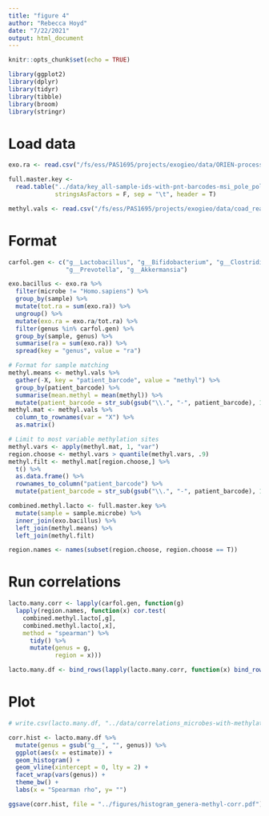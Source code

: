 ```yaml
---
title: "figure 4"
author: "Rebecca Hoyd"
date: "7/22/2021"
output: html_document
---
```


```r
knitr::opts_chunk$set(echo = TRUE)

library(ggplot2)
library(dplyr)
library(tidyr)
library(tibble)
library(broom)
library(stringr)
```

# Load data
```r

exo.ra <- read.csv("/fs/ess/PAS1695/projects/exogieo/data/ORIEN-processing/2022-03-16_RA-with-taxonomy.csv", stringsAsFactors = F) 

full.master.key <- 
  read.table("../data/key_all-sample-ids-with-pnt-barcodes-msi_pole_pold_status_358.txt",
             stringsAsFactors = F, sep = "\t", header = T)

methyl.vals <- read.csv("/fs/ess/PAS1695/projects/exogieo/data/coad_read_methylation_assay_combatcorrected_betavalues_358samples.csv", stringsAsFactors = F)
```

# Format

```r
carfol.gen <- c("g__Lactobacillus", "g__Bifidobacterium", "g__Clostridium", "g__Escherichia",
                "g__Prevotella", "g__Akkermansia")

exo.bacillus <- exo.ra %>%
  filter(microbe != "Homo.sapiens") %>%
  group_by(sample) %>%
  mutate(tot.ra = sum(exo.ra)) %>%
  ungroup() %>%
  mutate(exo.ra = exo.ra/tot.ra) %>%
  filter(genus %in% carfol.gen) %>%
  group_by(sample, genus) %>%
  summarise(ra = sum(exo.ra)) %>%
  spread(key = "genus", value = "ra")
```

```r
# Format for sample matching
methyl.means <- methyl.vals %>%
  gather(-X, key = "patient_barcode", value = "methyl") %>%
  group_by(patient_barcode) %>%
  summarise(mean.methyl = mean(methyl)) %>%
  mutate(patient_barcode = str_sub(gsub("\\.", "-", patient_barcode), 1, 12))
methyl.mat <- methyl.vals %>%
  column_to_rownames(var = "X") %>%
  as.matrix()

# Limit to most variable methylation sites
methyl.vars <- apply(methyl.mat, 1, "var")
region.choose <- methyl.vars > quantile(methyl.vars, .9)
methyl.filt <- methyl.mat[region.choose,] %>%
  t() %>%
  as.data.frame() %>%
  rownames_to_column("patient_barcode") %>%
  mutate(patient_barcode = str_sub(gsub("\\.", "-", patient_barcode), 1, 12))
```  

```r
combined.methyl.lacto <- full.master.key %>%
  mutate(sample = sample.microbe) %>%
  inner_join(exo.bacillus) %>%
  left_join(methyl.means) %>%
  left_join(methyl.filt)

region.names <- names(subset(region.choose, region.choose == T))
```

# Run correlations
```r
lacto.many.corr <- lapply(carfol.gen, function(g) 
  lapply(region.names, function(x) cor.test(
    combined.methyl.lacto[,g],
    combined.methyl.lacto[,x],
    method = "spearman") %>%
      tidy() %>%
      mutate(genus = g,
             region = x)))

lacto.many.df <- bind_rows(lapply(lacto.many.corr, function(x) bind_rows(x)))
```

# Plot
```r
# write.csv(lacto.many.df, "../data/correlations_microbes-with-methylation.csv")

corr.hist <- lacto.many.df %>%
  mutate(genus = gsub("g__", "", genus)) %>%
  ggplot(aes(x = estimate)) +
  geom_histogram() +
  geom_vline(xintercept = 0, lty = 2) +
  facet_wrap(vars(genus)) + 
  theme_bw() +
  labs(x = "Spearman rho", y= "")

ggsave(corr.hist, file = "../figures/histogram_genera-methyl-corr.pdf")
```